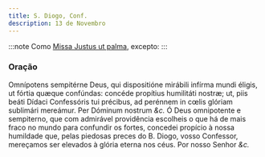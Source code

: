 ```yaml
---
title: S. Diogo, Conf.
description: 13 de Novembro
---
```


:::note
Como [Missa Justus ut palma](/missal/comum/15confessoresnaopontifices2), excepto:
:::

### Oração

<div class="grid grid-cols-2 gap-5">
  <span class="text-justify">
    Omnípotens sempitérne Deus, qui dispositióne mirábili infírma mundi éligis,
    ut fórtia quæque confúndas: concéde propítius humilitáti nostræ; ut, piis
    beáti Dídaci Confessóris tui précibus, ad perénnem in cœlis glóriam
    sublimári mereámur. Per Dóminum nostrum <em>&c.</em>
  </span>
  <span class="text-justify">
    Ó Deus omnipotente e sempiterno, que com admirável providência escolheis o
    que há de mais fraco no mundo para confundir os fortes, concedei propício à
    nossa humildade que, pelas piedosas preces do B. Diogo, vosso Confessor,
    mereçamos ser elevados à glória eterna nos céus. Por nosso Senhor
    <em>&c.</em>
  </span>
</div>
